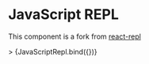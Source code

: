 
<Meta title="JavaScriptRepl" component={JavaScriptRepl} />

# JavaScript REPL

This component is a fork from [react-repl](https://github.com/seveibar/react-repl)

<Canvas>
  <Story
    name="with init commands"
    args={{
      title: 'REPL',
      init: ['"1" === 1'],
      height: 200
    }}>
  >
    {JavaScriptRepl.bind({})}
  </Story>
</Canvas>
